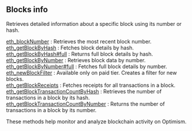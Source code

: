 
## Blocks info

Retrieves detailed information about a specific block using its number or hash.

[eth_blockNumber](/optimism-api/blocksinfo/eth_blockNumber) : Retrieves the most recent block number.  \
[eth_getBlockByHash](/optimism-api/blocksinfo/eth_getBlockByHash) : Fetches block details by hash.  \
[eth_getBlockByHash#full](/optimism-api/blocksinfo/eth_getBlockByHashfull) : Returns full block details by hash.  \
[eth_getBlockByNumber](/optimism-api/blocksinfo/eth_getBlockByNumber) : Retrieves block data by number.  \
[eth_getBlockByNumber#full](/optimism-api/blocksinfo/eth_getBlockByNumberfull) : Fetches full block details by number. \
[eth_newBlockFilter](/optimism-api/blocksinfo/eth_newBlockFilter) : Available only on paid tier. Creates a filter for new blocks.  \
[eth_getBlockReceipts](/optimism-api/blocksinfo/eth_getBlockReceipts) : Fetches receipts for all transactions in a block.  \
[eth_getBlockTransactionCountByHash](/optimism-api/blocksinfo/eth_getBlockTransactionCountByHash) : Retrieves the number of transactions in a block by its hash.  \
[eth_getBlockTransactionCountByNumber](/optimism-api/blocksinfo/eth_getBlockTransactionCountByNumber) : Returns the number of transactions in a block by its number.

These methods help monitor and analyze blockchain activity on Optimism.

<Space h={16} />
<GetStarted />
